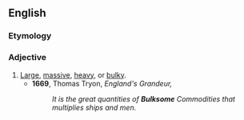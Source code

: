 ==English==

===Etymology===
{{suffix|bulk|some|lang=en}}

===Adjective===
{{en-adj}}

# [[Large]], [[massive]], [[heavy]], or [[bulky]].
#* '''1669''', Thomas Tryon, ''England's Grandeur,''
#*: ''It is the great quantities of '''Bulksome''' Commodities that multiplies ships and men.''